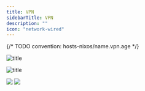 ```yaml
---
title: VPN
sidebarTitle: VPN
description: ""
icon: "network-wired"
---
```


{/* TODO convention: hosts-nixos/name.vpn.age */}

![title](https://www.mermaidchart.com/raw/f59f7c39-5d34-4e18-bf3b-16a41b723e85?theme=dark&version=v0.1&format=svg)

![title](/images/vpn.svg)

<Frame>
  <img
    style={{ height: "200px" }}
    className="block h-32 dark:hidden"
    src="https://www.mermaidchart.com/raw/f59f7c39-5d34-4e18-bf3b-16a41b723e85?theme=light&version=v0.1&format=svg"
  />
  <img
    style={{ height: "200px" }}
    className="hidden h-32 dark:block"
    src="https://www.mermaidchart.com/raw/f59f7c39-5d34-4e18-bf3b-16a41b723e85?theme=dark&version=v0.1&format=svg"
  />
</Frame>
